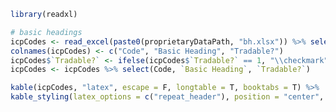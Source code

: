 ```r

library(readxl)

# basic headings
icpCodes <- read_excel(paste0(proprietaryDataPath, "bh.xlsx")) %>% select(Code, Name, `Tradeable (BC)`)
colnames(icpCodes) <- c("Code", "Basic Heading", "Tradable?")
icpCodes$`Tradable?` <- ifelse(icpCodes$`Tradable?` == 1, "\\checkmark", "") 
icpCodes <- icpCodes %>% select(Code, `Basic Heading`, `Tradable?`)

kable(icpCodes, "latex", escape = F, longtable = T, booktabs = T) %>%
kable_styling(latex_options = c("repeat_header"), position = "center", font_size = 9)

```